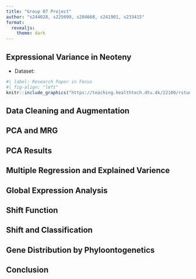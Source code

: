 ```yaml
---
title: "Group 07 Project"
author: "s244028, s225099, s204668, s241901, s233415"
format: 
  revealjs:
    theme: dark
---
```


## Expressional Variance in Neoteny

-   Dataset:

```r
#| label: Research Paper in Focus
#| fig-align: "left"
knitr::include_graphics("https://teaching.healthtech.dtu.dk/22100/rstudio1/files/projects/group_07_project/doc/images/clipboard-990918093.png")

```

## Data Cleaning and Augmentation

## PCA and MRG

## PCA Results

## Multiple Regression and Explained Varience

## Global Expression Analysis 

## Shift Function

## Shift and Classification

## Gene Distribution by Phyloontogenetics

## Conclusion
